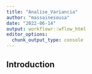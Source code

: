 ```yaml
---
title: "Analise_Variancia"
author: "massainesousa"
date: "2022-06-14"
output: workflowr::wflow_html
editor_options:
  chunk_output_type: console
---
```


## Introduction

```r

```


